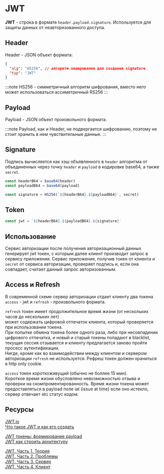 
# JWT

**JWT** - строка в формате `header.payload.signature`.
Используется для защиты данных от неавторизованного доступа.

## Header

Header - JSON объект формата:

```json
{
  "alg": "HS256", // алгоритм хеширования для создания signature
  "typ": "JWT"
}
```

:::note
HS256 - симметричный алгоритм шифрования, вместо него может использоваться
ассиметричный RS256
:::

## Payload

Payload - JSON объект произвольного формата.

:::note
Payload, как и Header, не подвергается шифрованию,
поэтому не стоит хранить в нем чувствительные данные.
:::

## Signature

Подпись вычисляется как хэш объявленного в `header` алгоритма от объединенных
через точку `header` и `payload` в кодировке base64, а также `secret`.

```js
const headerB64 = base64(header)
const payloadB64 = base64(payload)

const signature = HS256(`${headerB64}.${payloadB64}`, secret)
```

## Token

```js
const jwt = `${headerB64}.${payloadB64}.${signature}`
```

## Использование

Сервис авторизации после получения авторизационный данных генерирует jwt токен,
с которым далее клиент производит запрос в сервису приложения.
Сервис приложения, получив токен от клиента и `secret` от сервиса авторизации, проверяет подпись
и, если она совпадает, считает данный запрос авторизованным.

## Access и Refresh

В современной схеме сервер авторизации отдает клиенту два токена `access` - jwt и `refresh` - произвольного формата.

`refresh` токен имеет продолжительное время жизни (от нескольких часов до нескольких лет)<br/>
может содержать цифровой отпечаток клиента, который проверяется при использовании токена.<br/>
При попытке обмена токена более одного раза, либо при несовпадении цифрового отпечатка,
и новый и старый токены попадают в blacklist, текущая сессия отзывается и клиенту предлагается
заново пройти просесс аутентификации.<br/>
Нигде, кроме как во взаимодействии между клиентом и сервером авторизации `refresh` не используется.
Рефреш токен должен храниться в http only cookie.

`access` токен короткоживущий (обычно не боллее 15 мин).<br/>
Короткое время жизни обусловлено невозможностью отзыва и проверки на скомпроментированность.
Время жизни токена может предоставляться в payload поле iat (issue at time) если оно истекло,
сервер отвечает `401` статус кодом.

## Ресурсы

<Resources>

[JWT.io](https://jwt.io/)<br/>
[Что такое JWT и как его создать](https://www.youtube.com/watch?v=7iuwfKOcvkE)

[JWT токены: формирование payload](https://www.youtube.com/watch?v=YAtneg1Ot80)<br/>
[JWT как строить архитектуру](https://www.youtube.com/watch?v=mWNN8hpXS-A)

[JWT. Часть 1. Теория](https://www.youtube.com/watch?v=vQldMjSJ6-w)<br/>
[JWT. Часть 2. Проблемы](https://www.youtube.com/watch?v=601CnGGp_MU)<br/>
[JWT. Часть 3. Сервер](https://www.youtube.com/watch?v=_BSag4ABBMY)<br/>
[JWT. Часть 4. Клиент](https://www.youtube.com/watch?v=XG-xOHogPkY)<br/>

</Resources>

